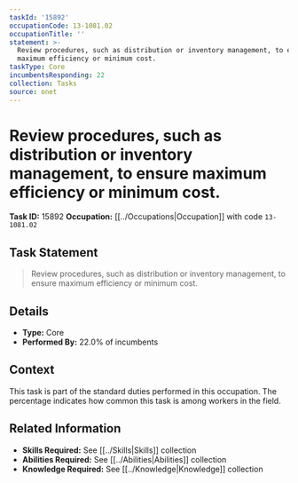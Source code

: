 ```yaml
---
taskId: '15892'
occupationCode: 13-1081.02
occupationTitle: ''
statement: >-
  Review procedures, such as distribution or inventory management, to ensure
  maximum efficiency or minimum cost.
taskType: Core
incumbentsResponding: 22
collection: Tasks
source: onet
---
```

# Review procedures, such as distribution or inventory management, to ensure maximum efficiency or minimum cost.

**Task ID:** 15892
**Occupation:** [[../Occupations|Occupation]] with code `13-1081.02`

## Task Statement

> Review procedures, such as distribution or inventory management, to ensure maximum efficiency or minimum cost.

## Details

- **Type:** Core
- **Performed By:** 22.0% of incumbents

## Context

This task is part of the standard duties performed in this occupation. The percentage indicates how common this task is among workers in the field.

## Related Information

- **Skills Required:** See [[../Skills|Skills]] collection
- **Abilities Required:** See [[../Abilities|Abilities]] collection
- **Knowledge Required:** See [[../Knowledge|Knowledge]] collection
